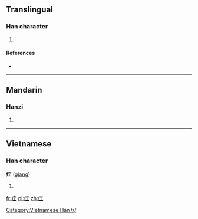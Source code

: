 ==Translingual==

===Han character===
{{Han char|rn=104|rad=疒|as=03|sn=8|four=0011<sub>1</sub>|canj=大一 (KM), X大一 (XKM)}}

# {{defn|Han|sort=疒03}}

====References====
* {{Han ref|kx=0769.100|dkj=22029|hdz=42660.050|uh=7598|ud=30104|bh=CD74|bd=52596}}

----

==Mandarin==

===Hanzi===
{{cmn-hanzi|pin=[[gāng]], [[gōng]] ([[gong1]])|wg=kung<sup>1</sup>}}

# {{defn|Mandarin|sort=疒03}}

----

==Vietnamese==

===Han character===
'''疘''' ([[giang]])

# {{defn|Vietnamese}}

[[Category:Vietnamese Hán tự]]

[[fr:疘]]
[[pl:疘]]
[[zh:疘]]